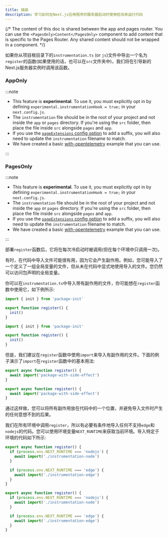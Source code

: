 ```yaml
---
title: 插装
description: 学习如何在Next.js应用程序的服务器启动时使用检测来运行代码
---
```



{/* The content of this doc is shared between the app and pages router. You can use the `<PagesOnly>Content</PagesOnly>` component to add content that is specific to the Pages Router. Any shared content should not be wrapped in a component. */}

如果你从项目根目录下的`instrumentation.ts` (or `js`)文件中导出一个名为`register`的函数(如果使用的话，也可以在`src`文件夹中)，我们将在引导新的Next.js服务器实例时调用该函数。

### AppOnly

:::note

- This feature is **experimental**. To use it, you must explicitly opt in by defining `experimental.instrumentationHook = true;` in your `next.config.js`.
- The `instrumentation` file should be in the root of your project and not inside the `app` or `pages` directory. If you're using the `src` folder, then place the file inside `src` alongside `pages` and `app`.
- If you use the [`pageExtensions` config option](/docs/app/api-reference/next-config-js/pageExtensions) to add a suffix, you will also need to update the `instrumentation` filename to match.
- We have created a basic [with-opentelemetry](https://github.com/vercel/next.js/tree/canary/examples/with-opentelemetry) example that you can use.

:::

### PagesOnly

:::note

- This feature is **experimental**. To use it, you must explicitly opt in by defining `experimental.instrumentationHook = true;` in your `next.config.js`.
- The `instrumentation` file should be in the root of your project and not inside the `app` or `pages` directory. If you're using the `src` folder, then place the file inside `src` alongside `pages` and `app`.
- If you use the [`pageExtensions` config option](/docs/pages/api-reference/next-config-js/pageExtensions) to add a suffix, you will also need to update the `instrumentation` filename to match.
- We have created a basic [with-opentelemetry](https://github.com/vercel/next.js/tree/canary/examples/with-opentelemetry) example that you can use.

:::

部署`register`函数后，它将在每次冷启动时被调用(但在每个环境中只调用一次)。

有时，在代码中导入文件可能很有用，因为它会产生副作用。例如，您可能导入了一个定义了一组全局变量的文件，但从未在代码中显式地使用导入的文件。您仍然可以访问包声明的全局变量。

你可以在`instrumentation.ts`中导入带有副作用的文件，你可能想在`register`函数中使用它，如下例所示:

```ts title="your-project/instrumentation.ts" switcher
import { init } from 'package-init'

export function register() {
  init()
}
```

```js title="your-project/instrumentation.js" switcher
import { init } from 'package-init'

export function register() {
  init()
}
```

但是，我们建议在`register`函数中使用`import`来导入有副作用的文件。下面的例子演示了`import`在`register`函数中的基本用法:

```ts title="your-project/instrumentation.ts" switcher
export async function register() {
  await import('package-with-side-effect')
}
```

```js title="your-project/instrumentation.js" switcher
export async function register() {
  await import('package-with-side-effect')
}
```

通过这样做，您可以将所有副作用放在代码中的一个位置，并避免导入文件时产生的任何意想不到的后果。

我们在所有环境中调用`register`，所以有必要有条件地导入任何不支持`edge`和`nodejs`的代码。您可以使用环境变量`NEXT_RUNTIME`来获取当前环境。导入特定于环境的代码如下所示:

```ts title="your-project/instrumentation.ts" switcher
export async function register() {
  if (process.env.NEXT_RUNTIME === 'nodejs') {
    await import('./instrumentation-node')
  }

  if (process.env.NEXT_RUNTIME === 'edge') {
    await import('./instrumentation-edge')
  }
}
```

```js title="your-project/instrumentation.js" switcher
export async function register() {
  if (process.env.NEXT_RUNTIME === 'nodejs') {
    await import('./instrumentation-node')
  }

  if (process.env.NEXT_RUNTIME === 'edge') {
    await import('./instrumentation-edge')
  }
}
```

